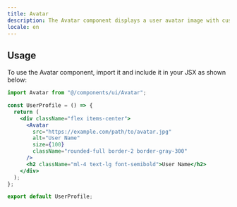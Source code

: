 ```yaml
---
title: Avatar
description: The Avatar component displays a user avatar image with customizable properties.
locale: en
---
```


## Usage

To use the Avatar component, import it and include it in your JSX as shown below:

```jsx
import Avatar from "@/components/ui/Avatar";

const UserProfile = () => {
  return (
    <div className="flex items-center">
      <Avatar
        src="https://example.com/path/to/avatar.jpg"
        alt="User Name"
        size={100}
        className="rounded-full border-2 border-gray-300"
      />
      <h2 className="ml-4 text-lg font-semibold">User Name</h2>
    </div>
  );
};

export default UserProfile;
```
